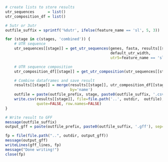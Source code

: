 ```r
# create lists to store results
utr_sequences      = list()
utr_composition_df = list()

# 5utr or 3utr
outfile_suffix = sprintf('%dutr', ifelse(feature_name == 'sl', 5, 3))

for (stage in c(stages, 'combined')) {
    # UTR sequence
    utr_sequences[[stage]] = get_utr_sequences(genes, fasta, results[[stage]],
                                               default_utr_width,
                                               utr5=feature_name == 'sl')

    # UTR sequence composition
    utr_composition_df[[stage]] = get_utr_composition(utr_sequences[[stage]])

    # Combine dataframes and save result
    results[[stage]] = merge(results[[stage]], utr_composition_df[[stage]],
                             by='name')
    outfile = paste(outfile_prefix, stage, paste0(outfile_suffix, '.csv'), sep='_')
    write.csv(results[[stage]], file=file.path('..', outdir,  outfile),
              quote=FALSE, row.names=FALSE)
}
```

```r
# Write result to GFF
message(outfile_suffix)
output_gff = paste(outfile_prefix, paste0(outfile_suffix, '.gff'), sep='_')

fp = file(file.path("..", outdir, output_gff))
message(output_gff)
writeLines(gff_lines, fp)
message("Done writing!")
close(fp)
```
